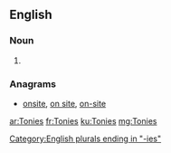 ==English==

===Noun===
{{head|en|plural}}

# {{plural of|Tony|lang=en|nocat=1}}

===Anagrams===
* [[onsite#English|onsite]], [[on site#English|on site]], [[on-site#English|on-site]]

[[Category:English plurals ending in "-ies"]]

[[ar:Tonies]]
[[fr:Tonies]]
[[ku:Tonies]]
[[mg:Tonies]]